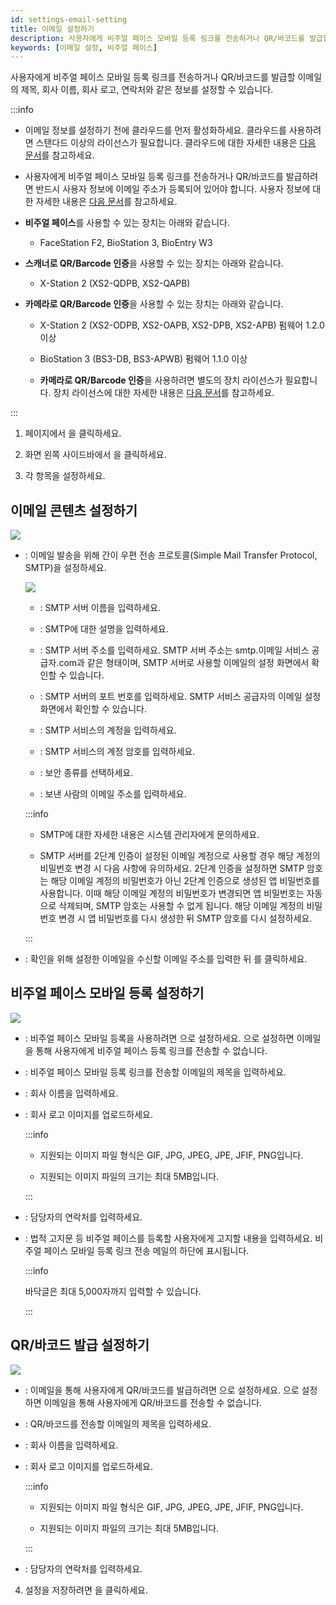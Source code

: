 ```yaml
---
id: settings-email-setting
title: 이메일 설정하기
description: 사용자에게 비주얼 페이스 모바일 등록 링크를 전송하거나 QR/바코드를 발급할 이메일의 제목, 회사 이름, 회사 로고, 연락처와 같은 정보를 설정할 수 있습니다.
keywords: [이메일 설정, 비주얼 페이스]
---
```


사용자에게 비주얼 페이스 모바일 등록 링크를 전송하거나 QR/바코드를 발급할 이메일의 제목, 회사 이름, 회사 로고, 연락처와 같은 정보를 설정할 수 있습니다.

:::info

* 이메일 정보를 설정하기 전에 클라우드를 먼저 활성화하세요. 클라우드를 사용하려면 스탠다드 이상의 라이선스가 필요합니다. 클라우드에 대한 자세한 내용은 [다음 문서](#)를 참고하세요.

* 사용자에게 비주얼 페이스 모바일 등록 링크를 전송하거나 QR/바코드를 발급하려면 반드시 사용자 정보에 이메일 주소가 등록되어 있어야 합니다. 사용자 정보에 대한 자세한 내용은 [다음 문서](add-user-basic-info)를 참고하세요.

* **비주얼 페이스**를 사용할 수 있는 장치는 아래와 같습니다.

  * FaceStation F2, BioStation 3, BioEntry W3

* **스캐너로 QR/Barcode 인증**을 사용할 수 있는 장치는 아래와 같습니다.

  * X-Station 2 (XS2-QDPB, XS2-QAPB)

* **카메라로 QR/Barcode 인증**을 사용할 수 있는 장치는 아래와 같습니다.

  * X-Station 2 (XS2-ODPB, XS2-OAPB, XS2-DPB, XS2-APB) 펌웨어 1.2.0 이상

  * BioStation 3 (BS3-DB, BS3-APWB) 펌웨어 1.1.0 이상

  * **카메라로 QR/Barcode 인증**을 사용하려면 별도의 장치 라이선스가 필요합니다. 장치 라이선스에 대한 자세한 내용은 [다음 문서](settings-license-device-license)를 참고하세요.

:::

1. <Cmd sid='shell.header.launcher' /> 페이지에서 <Cmd sid='shell.header.setting' />을 클릭하세요.

1. 화면 왼쪽 사이드바에서 <Cmd sid="common.emailContent" product='2' />을 클릭하세요.

1. 각 항목을 설정하세요.

## 이메일 콘텐츠 설정하기

<Image src='/img/biostarx-settings-email-contents.png' className='none' />

* <Cmd sid="common.emailContent.smtp" product='2' />: 이메일 발송을 위해 간이 우편 전송 프로토콜(Simple Mail Transfer Protocol, SMTP)을 설정하세요.

  <Image src='/img/biostarx-settings-email-smtp-option.png' className='none' />

  * <Cmd sid="setting.triggerAction.smtpServer" product='2' />: SMTP 서버 이름을 입력하세요.

  * <Cmd sid="common.description" product='2' />: SMTP에 대한 설명을 입력하세요.

  * <Cmd sid="setting.triggerAction.smtpServerAddr" product='2' />: SMTP 서버 주소를 입력하세요. SMTP 서버 주소는 smtp.이메일 서비스 공급자.com과 같은 형태이며, SMTP 서버로 사용할 이메일의 설정 화면에서 확인할 수 있습니다.

  * <Cmd sid="setting.triggerAction.portDefault25" product='2' />: SMTP 서버의 포트 번호를 입력하세요. SMTP 서비스 공급자의 이메일 설정 화면에서 확인할 수 있습니다.

  * <Cmd sid="common.userName" product='2' />: SMTP 서비스의 계정을 입력하세요.

  * <Cmd sid="common.password" product='2' />: SMTP 서비스의 계정 암호를 입력하세요.

  * <Cmd sid="setting.triggerAction.securityType" product='2' />: 보안 종류를 선택하세요.

  * <Cmd sid="setting.triggerAction.sender" product='2' />: 보낸 사람의 이메일 주소를 입력하세요.

  :::info

  * SMTP에 대한 자세한 내용은 시스템 관리자에게 문의하세요.

  * SMTP 서버를 2단계 인증이 설정된 이메일 계정으로 사용할 경우 해당 계정의 비밀번호 변경 시 다음 사항에 유의하세요. 2단계 인증을 설정하면 SMTP 암호는 해당 이메일 계정의 비밀번호가 아닌 2단계 인증으로 생성된 앱 비밀번호를 사용합니다. 이때 해당 이메일 계정의 비밀번호가 변경되면 앱 비밀번호는 자동으로 삭제되며, SMTP 암호는 사용할 수 없게 됩니다. 해당 이메일 계정의 비밀번호 변경 시 앱 비밀번호를 다시 생성한 뒤 SMTP 암호를 다시 설정하세요.

  :::

* <Cmd sid="common.emailContent.smtpTestMail" product='2' />: 확인을 위해 설정한 이메일을 수신할 이메일 주소를 입력한 뒤 <Cmd sid="button.smtpSettingTest" product='2' />를 클릭하세요.

## 비주얼 페이스 모바일 등록 설정하기

<Image src='/img/biostarx-settings-email-visual-face.png' className='none' />

* <Cmd sid="common.emailContent.visualFaceInformation" product='2' />: 비주얼 페이스 모바일 등록을 사용하려면 <Cmd sid="common.use" product='2' />으로 설정하세요. <Cmd sid="common.notUse" product='2' />으로 설정하면 이메일을 통해 사용자에게 비주얼 페이스 등록 링크를 전송할 수 없습니다.

* <Cmd sid="common.emailContent.title" product='2' />: 비주얼 페이스 모바일 등록 링크를 전송할 이메일의 제목을 입력하세요.

* <Cmd sid="common.emailContent.companyName" product='2' />: 회사 이름을 입력하세요.

* <Cmd sid="common.emailContent.companyLogo" product='2' />: 회사 로고 이미지를 업로드하세요.

  :::info

  * 지원되는 이미지 파일 형식은 GIF, JPG, JPEG, JPE, JFIF, PNG입니다.

  * 지원되는 이미지 파일의 크기는 최대 5MB입니다.

  :::

* <Cmd sid="common.emailContent.adminContact" product='2' />: 담당자의 연락처를 입력하세요.

* <Cmd sid="printOption.footer" product='2' />: 법적 고지문 등 비주얼 페이스를 등록할 사용자에게 고지할 내용을 입력하세요. 비주얼 페이스 모바일 등록 링크 전송 메일의 하단에 표시됩니다.

  :::info

  바닥글은 최대 5,000자까지 입력할 수 있습니다.

  :::

## QR/바코드 발급 설정하기

<Image src='/img/biostarx-settings-email-qr.png' className='none' />

* <Cmd sid="common.emailContent.qrInformation" product='2' />: 이메일을 통해 사용자에게 QR/바코드를 발급하려면 <Cmd sid="common.use" product='2' />으로 설정하세요. <Cmd sid="common.notUse" product='2' />으로 설정하면 이메일을 통해 사용자에게 QR/바코드를 전송할 수 없습니다.

* <Cmd sid="common.emailContent.title" product='2' />: QR/바코드를 전송할 이메일의 제목을 입력하세요.

* <Cmd sid="common.emailContent.companyName" product='2' />: 회사 이름을 입력하세요.

* <Cmd sid="common.emailContent.companyLogo" product='2' />: 회사 로고 이미지를 업로드하세요.

  :::info

  * 지원되는 이미지 파일 형식은 GIF, JPG, JPEG, JPE, JFIF, PNG입니다.

  * 지원되는 이미지 파일의 크기는 최대 5MB입니다.

  :::

* <Cmd sid="common.emailContent.adminContact" product='2' />: 담당자의 연락처를 입력하세요.

4. 설정을 저장하려면 <Cmd sid="button.apply" product='2' />을 클릭하세요.